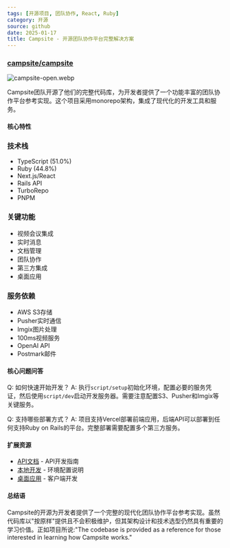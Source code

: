 ```yaml
---
tags: [开源项目, 团队协作, React, Ruby]
category: 开源
source: github
date: 2025-01-17
title: Campsite - 开源团队协作平台完整解决方案
---
```


### [campsite/campsite](https://github.com/campsite/campsite)

![campsite-open.webp](https://img.mengpeng.tech/i/2025/01/17/6789e590affe5.webp)

Campsite团队开源了他们的完整代码库，为开发者提供了一个功能丰富的团队协作平台参考实现。这个项目采用monorepo架构，集成了现代化的开发工具和服务。

#### 核心特性

### 技术栈
- TypeScript (51.0%)
- Ruby (44.8%)
- Next.js/React
- Rails API
- TurboRepo
- PNPM

### 关键功能
- 视频会议集成
- 实时消息
- 文档管理
- 团队协作
- 第三方集成
- 桌面应用

### 服务依赖
- AWS S3存储
- Pusher实时通信
- Imgix图片处理
- 100ms视频服务
- OpenAI API
- Postmark邮件

#### 核心问题问答

Q: 如何快速开始开发？
A: 执行`script/setup`初始化环境，配置必要的服务凭证，然后使用`script/dev`启动开发服务器。需要注意配置S3、Pusher和Imgix等关键服务。

Q: 支持哪些部署方式？
A: 项目支持Vercel部署前端应用，后端API可以部署到任何支持Ruby on Rails的平台。完整部署需要配置多个第三方服务。

#### 扩展资源

- [API文档](https://github.com/campsite/campsite/tree/main/api) - API开发指南
- [本地开发](https://github.com/campsite/campsite#local-dev-setup) - 环境配置说明
- [桌面应用](https://github.com/campsite/campsite#running-the-desktop-app-locally) - 客户端开发

#### 总结语

Campsite的开源为开发者提供了一个完整的现代化团队协作平台参考实现。虽然代码库以"按原样"提供且不会积极维护，但其架构设计和技术选型仍然具有重要的学习价值。正如项目所说:"The codebase is provided as a reference for those interested in learning how Campsite works." 
